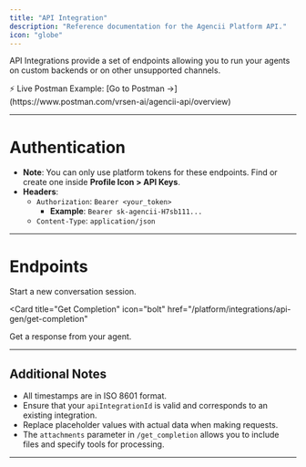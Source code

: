```yaml
---
title: "API Integration"
description: "Reference documentation for the Agencii Platform API."
icon: "globe"
---
```


API Integrations provide a set of endpoints allowing you to run your agents on custom backends or on other unsupported channels.

<Info>
⚡ Live Postman Example: [Go to Postman →](https://www.postman.com/vrsen-ai/agencii-api/overview)
</Info>

---

# Authentication

- **Note**: You can only use platform tokens for these endpoints. Find or create one inside **Profile Icon > API Keys**.
- **Headers**:
    - `Authorization`: `Bearer <your_token>`
        - **Example**: `Bearer sk-agencii-H7sb111...`
    - `Content-Type`: `application/json`

---

# Endpoints

<CardGroup cols={2}>
<Card
  title="Create New Chat"
  icon="plus"
  href="/platform/integrations/api-gen/create-new-chat"
>
  Start a new conversation session.
</Card>

<Card
  title="Get Completion"
  icon="bolt"
  href="/platform/integrations/api-gen/get-completion"
>
  Get a response from your agent.
</Card>
</CardGroup>

---

## Additional Notes

- All timestamps are in ISO 8601 format.
- Ensure that your `apiIntegrationId` is valid and corresponds to an existing integration.
- Replace placeholder values with actual data when making requests.
- The `attachments` parameter in `/get_completion` allows you to include files and specify tools for processing.

---
